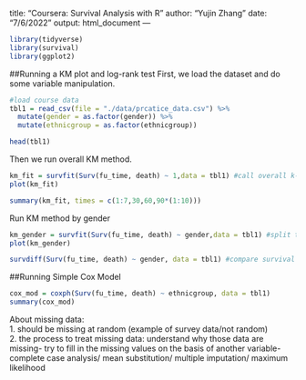 title: "Coursera: Survival Analysis with R"
author: "Yujin Zhang"
date: "7/6/2022"
output: html_document
---

```r
library(tidyverse)
library(survival)
library(ggplot2)
```

##Running a KM plot and log-rank test
First, we load the dataset and do some variable manipulation.

```r
#load course data
tbl1 = read_csv(file = "./data/prcatice_data.csv") %>% 
  mutate(gender = as.factor(gender)) %>% 
  mutate(ethnicgroup = as.factor(ethnicgroup))

head(tbl1)
```

Then we run overall KM method.
```r
km_fit = survfit(Surv(fu_time, death) ~ 1,data = tbl1) #call overall k-m plot
plot(km_fit)

summary(km_fit, times = c(1:7,30,60,90*(1:10)))
```

Run KM method by gender
```r
km_gender = survfit(Surv(fu_time, death) ~ gender,data = tbl1) #split the curve by gender
plot(km_gender)

survdiff(Surv(fu_time, death) ~ gender, data = tbl1) #compare survival curve

```

##Running Simple Cox Model

```r
cox_mod = coxph(Surv(fu_time, death) ~ ethnicgroup, data = tbl1)
summary(cox_mod)
```

About missing data:  
1. should be missing at random (example of survey data/not random)  
2. the process to treat missing data: understand why those data are missing- try to fill in the missing values on the basis of another variable- complete case analysis/ mean substitution/ multiple imputation/ maximum likelihood  




